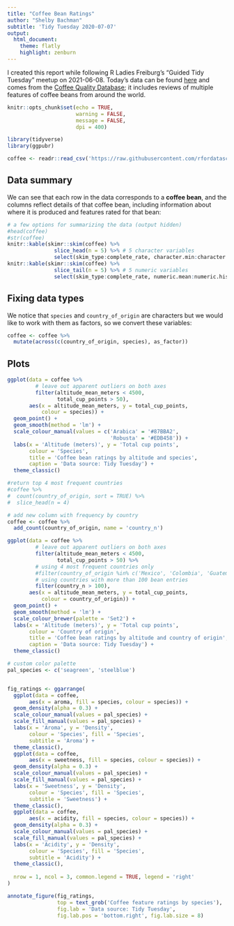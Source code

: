 ```yaml
---
title: "Coffee Bean Ratings"
author: "Shelby Bachman"
subtitle: 'Tidy Tuesday 2020-07-07'
output: 
  html_document:
    theme: flatly
    highlight: zenburn
---
```


I created this report while following R Ladies Freiburg's "Guided Tidy Tuesday" meetup on 2021-06-08. Today's data can be found [here](https://raw.githubusercontent.com/rfordatascience/tidytuesday/master/data/2020/2020-07-07/coffee_ratings.csv) and comes from the [Coffee Quality Database](https://github.com/jldbc/coffee-quality-database); it includes reviews of multiple features of coffee beans from around the world.

```r

knitr::opts_chunk$set(echo = TRUE,
                      warning = FALSE,
                      message = FALSE,
                      dpi = 400)

library(tidyverse)
library(ggpubr)

```

```r

coffee <- readr::read_csv('https://raw.githubusercontent.com/rfordatascience/tidytuesday/master/data/2020/2020-07-07/coffee_ratings.csv')

```

## Data summary

We can see that each row in the data corresponds to a **coffee bean**, and the columns reflect details of that coffee bean, including information about where it is produced and features rated for that bean:

```r

# a few options for summarizing the data (output hidden)
#head(coffee)
#str(coffee)
knitr::kable(skimr::skim(coffee) %>% 
               slice_head(n = 5) %>% # 5 character variables
               select(skim_type:complete_rate, character.min:character.whitespace))
knitr::kable(skimr::skim(coffee) %>%
               slice_tail(n = 5) %>% # 5 numeric variables
               select(skim_type:complete_rate, numeric.mean:numeric.hist))

```

## Fixing data types

We notice that `species` and `country_of_origin` are characters but we would like to work with them as factors, so we convert these variables:

```r

coffee <- coffee %>%
  mutate(across(c(country_of_origin, species), as_factor))

```

## Plots

```r

ggplot(data = coffee %>% 
         # leave out apparent outliers on both axes
         filter(altitude_mean_meters < 4500,
                total_cup_points > 50),
       aes(x = altitude_mean_meters, y = total_cup_points,
           colour = species)) +
  geom_point() +
  geom_smooth(method = 'lm') +
  scale_colour_manual(values = c('Arabica' = '#87BBA2',
                                 'Robusta' = '#EDB458')) +
  labs(x = 'Altitude (meters)', y = 'Total cup points',
       colour = 'Species',
       title = 'Coffee bean ratings by altitude and species',
       caption = 'Data source: Tidy Tuesday') +
  theme_classic()

```

```r

#return top 4 most frequent countries
#coffee %>%
#  count(country_of_origin, sort = TRUE) %>%
#  slice_head(n = 4) 

# add new column with frequency by country
coffee <- coffee %>%
  add_count(country_of_origin, name = 'country_n')

ggplot(data = coffee %>% 
         # leave out apparent outliers on both axes
         filter(altitude_mean_meters < 4500,
                total_cup_points > 50) %>%
         # using 4 most frequent countries only
         #filter(country_of_origin %in% c('Mexico', 'Colombia', 'Guatemala', 'Brazil')),
         # using countries with more than 100 bean entries
         filter(country_n > 100),
       aes(x = altitude_mean_meters, y = total_cup_points,
           colour = country_of_origin)) +
  geom_point() +
  geom_smooth(method = 'lm') +
  scale_colour_brewer(palette = 'Set2') +
  labs(x = 'Altitude (meters)', y = 'Total cup points',
       colour = 'Country of origin',
       title = 'Coffee bean ratings by altitude and country of origin',
       caption = 'Data source: Tidy Tuesday') +
  theme_classic()

```

```r

# custom color palette
pal_species <- c('seagreen', 'steelblue')


fig_ratings <- ggarrange(
  ggplot(data = coffee, 
       aes(x = aroma, fill = species, colour = species)) +
  geom_density(alpha = 0.3) +
  scale_colour_manual(values = pal_species) +
  scale_fill_manual(values = pal_species) +
  labs(x = 'Aroma', y = 'Density',
       colour = 'Species', fill = 'Species',
       subtitle = 'Aroma') +
  theme_classic(),
  ggplot(data = coffee, 
       aes(x = sweetness, fill = species, colour = species)) +
  geom_density(alpha = 0.3) +
  scale_colour_manual(values = pal_species) +
  scale_fill_manual(values = pal_species) +
  labs(x = 'Sweetness', y = 'Density',
       colour = 'Species', fill = 'Species',
       subtitle = 'Sweetness') +
  theme_classic(),
  ggplot(data = coffee, 
       aes(x = acidity, fill = species, colour = species)) +
  geom_density(alpha = 0.3) +
  scale_colour_manual(values = pal_species) +
  scale_fill_manual(values = pal_species) +
  labs(x = 'Acidity', y = 'Density',
       colour = 'Species', fill = 'Species',
       subtitle = 'Acidity') +
  theme_classic(),
  
  nrow = 1, ncol = 3, common.legend = TRUE, legend = 'right'
)

annotate_figure(fig_ratings,
                top = text_grob('Coffee feature ratings by species'),
                fig.lab = 'Data source: Tidy Tuesday',
                fig.lab.pos = 'bottom.right', fig.lab.size = 8)

```